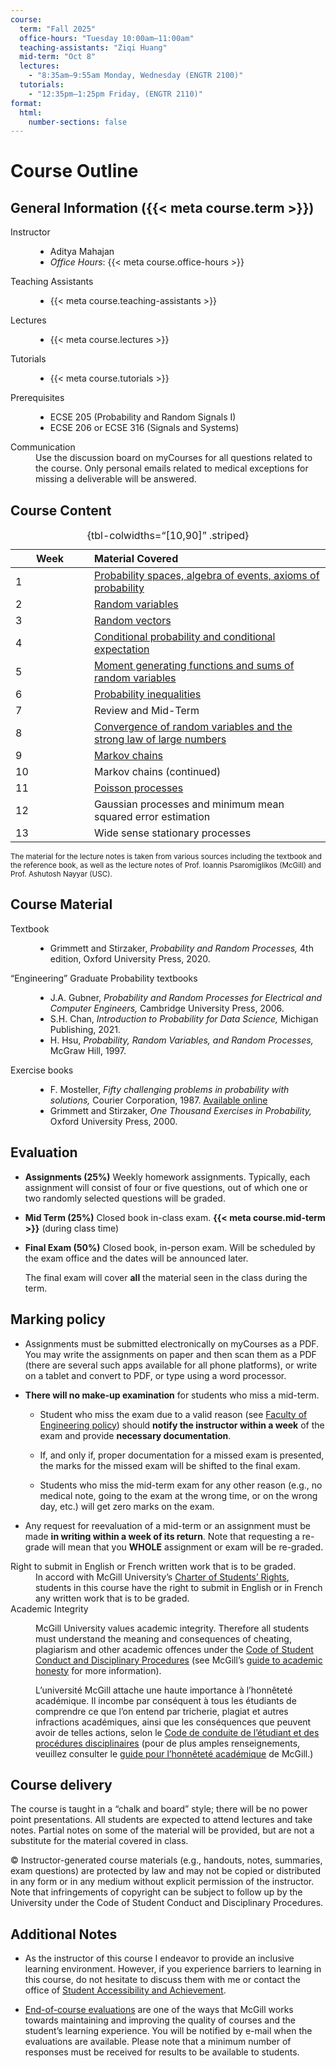 ```yaml
---
course:
  term: "Fall 2025"
  office-hours: "Tuesday 10:00am–11:00am"
  teaching-assistants: "Ziqi Huang"
  mid-term: "Oct 8"
  lectures:
    - "8:35am–9:55am Monday, Wednesday (ENGTR 2100)"
  tutorials:
    - "12:35pm–1:25pm Friday, (ENGTR 2110)"
format: 
  html: 
    number-sections: false
---
```


# Course Outline {.unnumbered}

## General Information ({{< meta course.term >}})

Instructor
: -  Aditya Mahajan 
- *Office Hours*: {{< meta course.office-hours >}}

Teaching Assistants
: - {{< meta course.teaching-assistants >}} 

Lectures
: - {{< meta course.lectures >}} 

Tutorials
: - {{< meta course.tutorials >}} 

Prerequisites
: - ECSE 205 (Probability and Random Signals I)
- ECSE 206 or ECSE 316 (Signals and Systems)


Communication
: [Use the discussion board on myCourses]{.text-info} for all questions related to the course. Only personal emails related to medical exceptions for missing a deliverable will be answered.

<!--
## Graduate Attributes and Learning Outcomes

| Attribute | Description | Status |
|-----------|-------------|--------|
| KB | Knowledge Base for Engineering | Developed |
| PA | Problem Analysis | Developed |
| IN | Investigation | Developed |
| DE | Design | Introduced |

Upon the successful completion of this course, the student students will have demonstrated the ability to:

- Apply time- and frequency-domain tools to analyze linear time-invariant systems (KB, PA)
- Design controllers based on state-space methods and lead-lag compensators to meet time-response specifications (KB, PA, DE)
- Use Matlab to analyze and synthesize controllers for linear time-invariant systems (DE, IN)

-->

## Course Content

| Week | Material Covered | 
|------|:-----------------|
| 1    | [Probability spaces, algebra of events, axioms of probability](probability-spaces.qmd) |
| 2    | [Random variables](random-variables.qmd) | 
| 3    | [Random vectors](random-vectors.qmd) | 
| 4    | [Conditional probability and conditional expectation](conditional-expectation.qmd) |
| 5    | [Moment generating functions and sums of random variables](moment-generating-functions.qmd) |
| 6    | [Probability inequalities](inequalities.qmd) |
| 7    | Review and Mid-Term | 
| 8    | [Convergence of random variables and the strong law of large numbers](convergence-of-random-variables.qmd) | 
| 9    | [Markov chains](markov-chains.qmd) | 
| 10   | Markov chains (continued) | 
| 11   | [Poisson processes](poisson-processes.qmd) |
| 12   | Gaussian processes and minimum mean squared error estimation | 
| 13   | Wide sense stationary processes | 

: {tbl-colwidths="[10,90]" .striped}

<small>[The material for the lecture notes is taken from various sources including the textbook and the reference book, as well as the lecture notes of Prof. Ioannis Psaromiglikos (McGill) and Prof. Ashutosh Nayyar (USC).]{.text-muted}</small>

## Course Material

Textbook
: - Grimmett and Stirzaker, _Probability and Random Processes,_ 4th edition, Oxford University Press, 2020.


"Engineering" Graduate Probability textbooks

: - J.A. Gubner, _Probability and Random Processes for Electrical and Computer Engineers,_ Cambridge University Press, 2006.
- S.H. Chan, _Introduction to Probability for Data Science,_ Michigan Publishing, 2021.
- H. Hsu, _Probability, Random Variables, and Random Processes,_ McGraw Hill, 1997.

Exercise books

: - F. Mosteller, _Fifty challenging problems in probability with solutions,_ Courier Corporation, 1987. [Available online](https://archive.org/details/fiftychallenging00most)
- Grimmett and Stirzaker, _One Thousand Exercises in Probability,_ Oxford University Press, 2000. 


## Evaluation

- **Assignments (25%)** Weekly homework assignments. Typically, each assignment will consist of four or five questions, out of which [one or two randomly selected questions will be graded]{.text-danger}. 

- **Mid Term (25%)** Closed book in-class exam.
  [**{{< meta course.mid-term >}}**]{.text-danger} (during class time)

- **Final Exam (50%)** Closed book, in-person exam. Will be scheduled by the exam office and the dates will be announced later.

    The final exam will cover **all** the material seen in the class during the term.

## Marking policy

- Assignments must be submitted electronically on myCourses as a PDF. You may write the assignments on paper and then scan them as a PDF (there are several such apps available for all phone platforms), or write on a tablet and convert to PDF, or type using a word processor.

- **There will no make-up examination** for students who miss a mid-term.

  - Student who miss the exam due to a valid reason (see [Faculty of Engineering policy][policy]) should **notify the instructor within a week** of the exam and provide **necessary documentation**.

  - If, and only if, proper documentation for a missed exam is presented, the marks for the missed exam will be shifted to the final exam.

  - Students who miss the mid-term exam for any other reason (e.g., no medical note, going to the exam at the wrong time, or on the wrong day, etc.) will get zero marks on the exam.

- Any request for reevaluation of a mid-term or an assignment must be made **in writing within a week of its return**. Note that requesting a re-grade will mean that you **WHOLE** assignment or exam will be re-graded.


Right to submit in English or French written work that is to be graded.
: In accord with McGill University’s [Charter of Students’ Rights][charter], students in this course have the right to submit in English or in French any written work that is to be graded.

Academic Integrity
: McGill University values academic integrity. Therefore all students must understand the meaning and consequences of cheating, plagiarism and other academic offences under the [Code of Student Conduct and Disciplinary Procedures][code] (see McGill’s [guide to academic honesty][guide] for more information).

    L’université McGill attache une haute importance à l’honnêteté académique. Il incombe par conséquent à tous les étudiants de comprendre ce que l’on entend par tricherie, plagiat et autres infractions académiques, ainsi que les conséquences que peuvent avoir de telles actions, selon le [Code de conduite de l’étudiant et des procédures disciplinaires][code] (pour de plus amples renseignements, veuillez consulter le [guide pour l’honnêteté académique][guide] de McGill.)

## Course delivery

The course is taught in a “chalk and board” style; there will be no power point presentations. All students are expected to attend lectures and take notes. Partial notes on some of the material will be provided, but are not a substitute for the material covered in class.

© Instructor-generated course materials (e.g., handouts, notes, summaries, exam questions) are protected by law and may not be copied or distributed in any form or in any medium without explicit permission of the instructor. Note that infringements of copyright can be subject to follow up by the University under the Code of Student Conduct and Disciplinary Procedures.

## Additional Notes

- As the instructor of this course I endeavor to provide an inclusive learning environment. However, if you experience barriers to learning in this course, do not hesitate to discuss them with me or contact the office of [Student Accessibility and Achievement][OSD].

- [End-of-course evaluations][evaluations] are one of the ways that McGill works towards maintaining and improving the quality of courses and the student’s learning experience. You will be notified by e-mail when the evaluations are available. Please note that a minimum number of responses must be received for results to be available to students.


[policy]: https://www.mcgill.ca/engineering/students/undergraduate/courses-registration/exams-assessment/midterms-and-class-tests/adjustments-missed-midterms-and-class-tests

[charter]: https://www.mcgill.ca/secretariat/files/secretariat/charter_of_student_rights_last_approved_october_262017.pdf

[code]: https://www.mcgill.ca/secretariat/files/secretariat/code_of_student_conduct_and_disciplinary_procedures.pdf

[guide]: http://www.mcgill.ca/students/srr/honest/

[evaluations]: http://www.mcgill.ca/mercury/

[OSD]: https://www.mcgill.ca/access-achieve/

